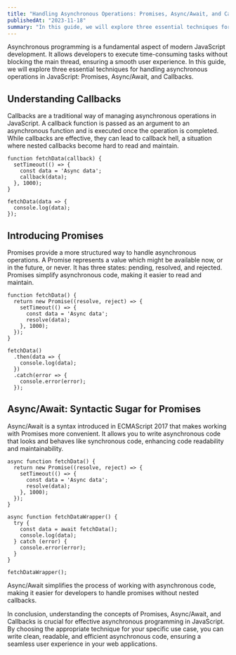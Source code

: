 ```yaml
---
title: "Handling Asynchronous Operations: Promises, Async/Await, and Callbacks in JavaScript"
publishedAt: "2023-11-18"
summary: "In this guide, we will explore three essential techniques for handling asynchronous operations in JavaScript: Promises, Async/Await, and Callbacks."
---
```

Asynchronous programming is a fundamental aspect of modern JavaScript development. It allows developers to execute time-consuming tasks without blocking the main thread, ensuring a smooth user experience. In this guide, we will explore three essential techniques for handling asynchronous operations in JavaScript: Promises, Async/Await, and Callbacks.

## Understanding Callbacks

Callbacks are a traditional way of managing asynchronous operations in JavaScript. A callback function is passed as an argument to an asynchronous function and is executed once the operation is completed. While callbacks are effective, they can lead to callback hell, a situation where nested callbacks become hard to read and maintain.

```tsx
function fetchData(callback) {
  setTimeout(() => {
    const data = 'Async data';
    callback(data);
  }, 1000);
}

fetchData(data => {
  console.log(data);
});
```

## Introducing Promises

Promises provide a more structured way to handle asynchronous operations. A Promise represents a value which might be available now, or in the future, or never. It has three states: pending, resolved, and rejected. Promises simplify asynchronous code, making it easier to read and maintain.

```tsx
function fetchData() {
  return new Promise((resolve, reject) => {
    setTimeout(() => {
      const data = 'Async data';
      resolve(data);
    }, 1000);
  });
}

fetchData()
  .then(data => {
    console.log(data);
  })
  .catch(error => {
    console.error(error);
  });
```

## Async/Await: Syntactic Sugar for Promises

Async/Await is a syntax introduced in ECMAScript 2017 that makes working with Promises more convenient. It allows you to write asynchronous code that looks and behaves like synchronous code, enhancing code readability and maintainability.

```tsx
async function fetchData() {
  return new Promise((resolve, reject) => {
    setTimeout(() => {
      const data = 'Async data';
      resolve(data);
    }, 1000);
  });
}

async function fetchDataWrapper() {
  try {
    const data = await fetchData();
    console.log(data);
  } catch (error) {
    console.error(error);
  }
}

fetchDataWrapper();

```

Async/Await simplifies the process of working with asynchronous code, making it easier for developers to handle promises without nested callbacks.

In conclusion, understanding the concepts of Promises, Async/Await, and Callbacks is crucial for effective asynchronous programming in JavaScript. By choosing the appropriate technique for your specific use case, you can write clean, readable, and efficient asynchronous code, ensuring a seamless user experience in your web applications.